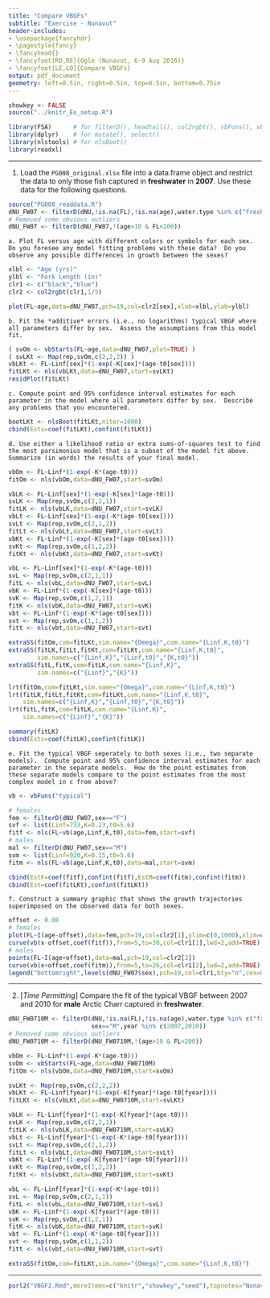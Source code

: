 ```yaml
---
title: "Compare VBGFs"
subtitle: "Exercise - Nunavut"
header-includes:
- \usepackage{fancyhdr}
- \pagestyle{fancy}
- \fancyhead{}
- \fancyfoot[RO,RE]{Ogle (Nunavut, 6-9 Aug 2016)}
- \fancyfoot[LE,LO]{Compare VBGFs}
output: pdf_document
geometry: left=0.5in, right=0.5in, top=0.5in, bottom=0.75in
---
```


```r
showkey <- FALSE
source("../knitr_Ex_setup.R")
```
```r
library(FSA)      # for filterD(), headtail(), col2rgbt(), vbFuns(), vbStart()
library(dplyr)    # for mutate(), select()
library(nlstools) # for nlsBoot()
library(readxl)
```

----

1. Load the `PG008_original.xlsx` file into a data.frame object and restrict the data to only those fish captured in **freshwater** in **2007**.  Use these data for the following questions.
```r
source("PG008_readdata.R")
dNU_FW07 <- filterD(dNU,!is.na(FL),!is.na(age),water.type %in% c("freshwater","Freshwater"),year==2007)
# Removed some obvious outliers
dNU_FW07 <- filterD(dNU_FW07,!(age>10 & FL<200))
```

    a. Plot FL versus age with different colors or symbols for each sex.  Do you foresee any model fitting problems with these data?  Do you observe any possible differences in growth between the sexes?
```r
xlbl <- "Age (yrs)"
ylbl <- "Fork Length (in)"
clr1 <- c("black","blue")
clr2 <- col2rgbt(clr1,1/5)

plot(FL~age,data=dNU_FW07,pch=19,col=clr2[sex],xlab=xlbl,ylab=ylbl)
```

    b. Fit the *additive* errors (i.e., no logarithms) typical VBGF where all parameters differ by sex.  Assess the assumptions from this model fit.
```r
( svOm <- vbStarts(FL~age,data=dNU_FW07,plot=TRUE) )
( svLKt <- Map(rep,svOm,c(2,2,2)) )
vbLKt <- FL~Linf[sex]*(1-exp(-K[sex]*(age-t0[sex])))
fitLKt <- nls(vbLKt,data=dNU_FW07,start=svLKt)
residPlot(fitLKt)
```

    c. Compute point and 95% confidence interval estimates for each parameter in the model where all parameters differ by sex.  Describe any problems that you encountered.
```r
bootLKt <- nlsBoot(fitLKt,niter=1000)
cbind(Ests=coef(fitLKt),confint(fitLKt))
```

    d. Use either a likelihood ratio or extra sums-of-squares test to find the most parsimonius model that is a subset of the model fit above.  Summarize (in words) the results of your final model.
```r
vbOm <- FL~Linf*(1-exp(-K*(age-t0)))
fitOm <- nls(vbOm,data=dNU_FW07,start=svOm)

vbLK <- FL~Linf[sex]*(1-exp(-K[sex]*(age-t0)))
svLK <- Map(rep,svOm,c(2,2,1))
fitLK <- nls(vbLK,data=dNU_FW07,start=svLK)
vbLt <- FL~Linf[sex]*(1-exp(-K*(age-t0[sex])))
svLt <- Map(rep,svOm,c(2,1,2))
fitLt <- nls(vbLt,data=dNU_FW07,start=svLt)
vbKt <- FL~Linf*(1-exp(-K[sex]*(age-t0[sex])))
svKt <- Map(rep,svOm,c(1,2,2))
fitKt <- nls(vbKt,data=dNU_FW07,start=svKt)

vbL <- FL~Linf[sex]*(1-exp(-K*(age-t0)))
svL <- Map(rep,svOm,c(2,1,1))
fitL <- nls(vbL,data=dNU_FW07,start=svL)
vbK <- FL~Linf*(1-exp(-K[sex]*(age-t0)))
svK <- Map(rep,svOm,c(1,2,1))
fitK <- nls(vbK,data=dNU_FW07,start=svK)
vbt <- FL~Linf*(1-exp(-K*(age-t0[sex])))
svt <- Map(rep,svOm,c(1,1,2))
fitt <- nls(vbt,data=dNU_FW07,start=svt)

extraSS(fitOm,com=fitLKt,sim.name="{Omega}",com.name="{Linf,K,t0}")
extraSS(fitLK,fitLt,fitKt,com=fitLKt,com.name="{Linf,K,t0}",
        sim.names=c("{Linf,K}","{Linf,t0}","{K,t0}"))
extraSS(fitL,fitK,com=fitLK,com.name="{Linf,K}",
        sim.names=c("{Linf}","{K}"))

lrt(fitOm,com=fitLKt,sim.name="{Omega}",com.name="{Linf,K,t0}")
lrt(fitLK,fitLt,fitKt,com=fitLKt,com.name="{Linf,K,t0}",
    sim.names=c("{Linf,K}","{Linf,t0}","{K,t0}"))
lrt(fitL,fitK,com=fitLK,com.name="{Linf,K}",
    sim.names=c("{Linf}","{K}"))

summary(fitLK)
cbind(Ests=coef(fitLK),confint(fitLK))
```

    e. Fit the typical VBGF seperately to both sexes (i.e., two separate models).  Compute point and 95% confidence interval estimates for each parameter in the separate models.  How do the point estimates from these separate models compare to the point estimates from the most complex model in c from above?
```r
vb <- vbFuns("typical")

# females
fem <- filterD(dNU_FW07,sex=="F")
svf <- list(Linf=733,K=0.23,t0=5.6)
fitf <- nls(FL~vb(age,Linf,K,t0),data=fem,start=svf)
# males
mal <- filterD(dNU_FW07,sex=="M")
svm <- list(Linf=920,K=0.15,t0=5.6)
fitm <- nls(FL~vb(age,Linf,K,t0),data=mal,start=svm)

cbind(EstF=coef(fitf),confint(fitf),EstM=coef(fitm),confint(fitm))
cbind(Est=coef(fitLKt),confint(fitLKt))
```

    f. Construct a summary graphic that shows the growth trajectories superimposed on the observed data for both sexes.
```r
offset <- 0.08
# females
plot(FL~I(age-offset),data=fem,pch=19,col=clr2[1],ylim=c(0,1000),xlim=c(3,30),xlab=xlbl,ylab=ylbl)
curve(vb(x-offset,coef(fitf)),from=5,to=30,col=clr1[1],lwd=2,add=TRUE)
# males
points(FL~I(age+offset),data=mal,pch=19,col=clr2[2])
curve(vb(x+offset,coef(fitm)),from=5,to=26,col=clr1[2],lwd=2,add=TRUE)
legend("bottomright",levels(dNU_FW07$sex),pch=19,col=clr1,bty="n",cex=0.8)
```

----

2. [*Time Permitting*] Compare the fit of the typical VBGF between 2007 and 2010 for **male** Arctic Charr captured in **freshwater**.

```r
dNU_FW0710M <- filterD(dNU,!is.na(FL),!is.na(age),water.type %in% c("freshwater","Freshwater"),
                       sex=="M",year %in% c(2007,2010))
# Removed some obvious outliers
dNU_FW0710M <- filterD(dNU_FW0710M,!(age>10 & FL<200))

vbOm <- FL~Linf*(1-exp(-K*(age-t0)))
svOm <- vbStarts(FL~age,data=dNU_FW0710M)
fitOm <- nls(vbOm,data=dNU_FW0710M,start=svOm)

svLKt <- Map(rep,svOm,c(2,2,2))
vbLKt <- FL~Linf[fyear]*(1-exp(-K[fyear]*(age-t0[fyear])))
fitLKt <- nls(vbLKt,data=dNU_FW0710M,start=svLKt)

vbLK <- FL~Linf[fyear]*(1-exp(-K[fyear]*(age-t0)))
svLK <- Map(rep,svOm,c(2,2,1))
fitLK <- nls(vbLK,data=dNU_FW0710M,start=svLK)
vbLt <- FL~Linf[fyear]*(1-exp(-K*(age-t0[fyear])))
svLt <- Map(rep,svOm,c(2,1,2))
fitLt <- nls(vbLt,data=dNU_FW0710M,start=svLt)
vbKt <- FL~Linf*(1-exp(-K[fyear]*(age-t0[fyear])))
svKt <- Map(rep,svOm,c(1,2,2))
fitKt <- nls(vbKt,data=dNU_FW0710M,start=svKt)

vbL <- FL~Linf[fyear]*(1-exp(-K*(age-t0)))
svL <- Map(rep,svOm,c(2,1,1))
fitL <- nls(vbL,data=dNU_FW0710M,start=svL)
vbK <- FL~Linf*(1-exp(-K[fyear]*(age-t0)))
svK <- Map(rep,svOm,c(1,2,1))
fitK <- nls(vbK,data=dNU_FW0710M,start=svK)
vbt <- FL~Linf*(1-exp(-K*(age-t0[fyear])))
svt <- Map(rep,svOm,c(1,1,2))
fitt <- nls(vbt,data=dNU_FW0710M,start=svt)

extraSS(fitOm,com=fitLKt,sim.name="{Omega}",com.name="{Linf,K,t0}")
```


----
```r
purl2("VBGF2.Rmd",moreItems=c("knitr","showkey","seed"),topnotes="Nunavut 6-9-Aug-16")
```
